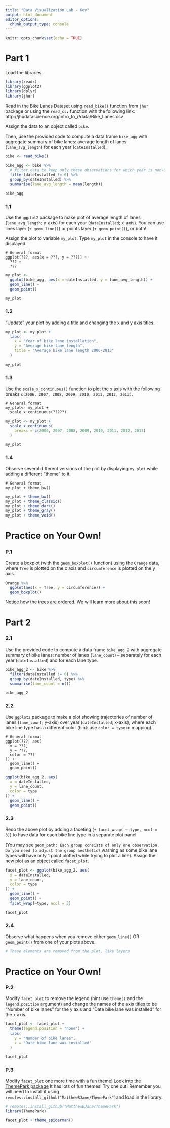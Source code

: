 ```yaml
---
title: "Data Visualization Lab - Key"
output: html_document
editor_options: 
  chunk_output_type: console
---
```


```r
knitr::opts_chunk$set(echo = TRUE)
```

# Part 1

Load the libraries

```r
library(readr)
library(ggplot2)
library(dplyr)
library(jhur)
```

Read in the Bike Lanes Dataset using `read_bike()` function from `jhur` package or using the `read_csv` function with the following link:
http://jhudatascience.org/intro_to_r/data/Bike_Lanes.csv

Assign the data to an object called `bike`. 

Then, use the provided code to compute a data frame `bike_agg` with aggregate summary of bike lanes: average length of lanes (`lane_avg_length`) for each year (`dateInstalled`). 

```r
bike <- read_bike()

bike_agg <- bike %>%
  # filter data to keep only these observations for which year is non-0
  filter(dateInstalled != 0) %>%
  group_by(dateInstalled) %>%
  summarise(lane_avg_length = mean(length))

bike_agg
```

### 1.1

Use the `ggplot2` package to make plot of average length of lanes (`lane_avg_length`; y-axis) for each year (`dateInstalled`; x-axis). You can use lines layer (`+ geom_line()`) or points layer (`+ geom_point()`), or both!

Assign the plot to variable `my_plot`. Type `my_plot` in the console to have it displayed.

```
# General format
ggplot(???, aes(x = ???, y = ???)) +
  ??? +
  ???
```

```r

my_plot <-
  ggplot(bike_agg, aes(x = dateInstalled, y = lane_avg_length)) +
  geom_line() +
  geom_point()

my_plot
```

### 1.2

"Update" your plot by adding a title and changing the x and y axis titles. 

```r
my_plot <- my_plot +
  labs(
    x = "Year of bike lane installation",
    y = "Average bike lane length",
    title = "Average bike lane length 2006-2013"
  )

my_plot
```

### 1.3

Use the `scale_x_continuous()` function to plot the x axis with the following breaks `c(2006, 2007, 2008, 2009, 2010, 2011, 2012, 2013)`. 

```
# General format
my_plot<- my_plot +
  scale_x_continuous(?????)
```

```r
my_plot <- my_plot +
  scale_x_continuous(
    breaks = c(2006, 2007, 2008, 2009, 2010, 2011, 2012, 2013)
  )

my_plot
```

### 1.4

Observe several different versions of the plot by displaying `my_plot` while adding a different "theme" to it. 

```
# General format
my_plot + theme_bw()
```

```r
my_plot + theme_bw()
my_plot + theme_classic()
my_plot + theme_dark()
my_plot + theme_gray()
my_plot + theme_void()
```


# Practice on Your Own!

### P.1

Create a boxplot (with the `geom_boxplot()` function) using the `Orange` data, where `Tree` is plotted on the x axis and `circumference` is plotted on the y axis. 

```r
Orange %>%
  ggplot(aes(x = Tree, y = circumference)) +
  geom_boxplot()
```

Notice how the trees are ordered. We will learn more about this soon!


# Part 2

### 2.1

Use the provided code to compute a data frame `bike_agg_2` with aggregate summary of bike lanes: number of lanes (`lane_count`) -- separately for each year (`dateInstalled`) and for each lane type. 

```r
bike_agg_2 <- bike %>%
  filter(dateInstalled != 0) %>%
  group_by(dateInstalled, type) %>%
  summarise(lane_count = n())

bike_agg_2
```

### 2.2

Use `ggplot2` package to make a plot showing trajectories of number of lanes (`lane_count`; y-axis) over year (`dateInstalled`; x-axis), where each bike line type has a different color (hint: use `color = type` in mapping).

```
# General format
ggplot(???, aes(
  x = ???,
  y = ???,
  color = ???
)) +
  geom_line() +
  geom_point()
```

```r
ggplot(bike_agg_2, aes(
  x = dateInstalled,
  y = lane_count,
  color = type
)) +
  geom_line() +
  geom_point()
```

### 2.3

Redo the above plot by adding a faceting  (`+ facet_wrap( ~ type, ncol = 3)`) to have data for each bike line type in a separate plot panel. 

(You may see `geom_path: Each group consists of only one observation. Do you need to adjust the group aesthetic?` warning as some bike lane types will have only 1 point plotted while trying to plot a line).
Assign the new plot as an object called `facet_plot`.

```r

facet_plot <- ggplot(bike_agg_2, aes(
  x = dateInstalled,
  y = lane_count,
  color = type
)) +
  geom_line() +
  geom_point() +
  facet_wrap(~type, ncol = 3)

facet_plot
```

### 2.4

Observe what happens when you remove either `geom_line()` OR `geom_point()` from one of your plots above.

```r
# These elements are removed from the plot, like layers
```


# Practice on Your Own!

### P.2

Modify `facet_plot` to remove the legend (hint use `theme()` and the `legend.position` argument) and change the names of the axis titles to be "Number of bike lanes" for the y axis and "Date bike lane was installed" for the x axis. 

```r
facet_plot <- facet_plot +
  theme(legend.position = "none") +
  labs(
    y = "Number of bike lanes",
    x = "Date bike lane was installed"
  )

facet_plot
```

### P.3

Modify `facet_plot` one more time with a fun theme! Look into the [ThemePark package](https://github.com/MatthewBJane/ThemePark) It has lots of fun themes! Try one out! Remember you will need to install it using `remotes::install_github("MatthewBJane/ThemePark")`and load in the library. 

```r
# remotes::install_github("MatthewBJane/ThemePark")
library(ThemePark)

facet_plot + theme_spiderman()
```
